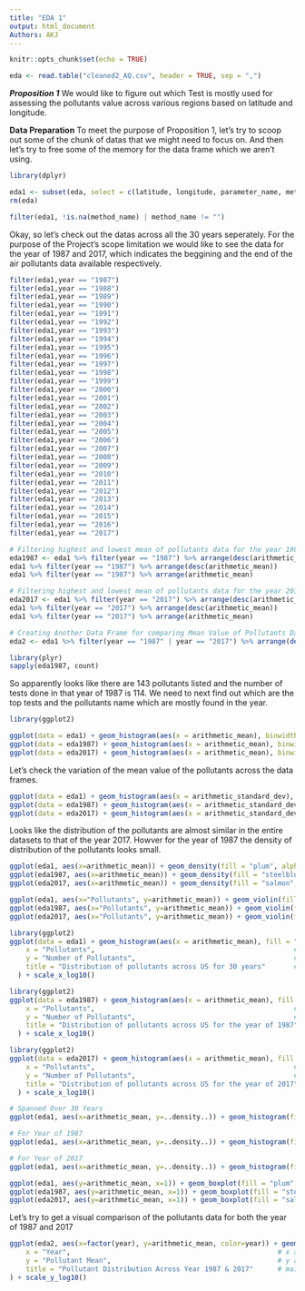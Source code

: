 ```yaml
---
title: "EDA 1"
output: html_document
Authors: AKJ
---
```


```r
knitr::opts_chunk$set(echo = TRUE)
```

```r
eda <- read.table("cleaned2_AQ.csv", header = TRUE, sep = ",")
```

***Proposition 1***
We would like to figure out which Test is mostly used for assessing the pollutants value across various regions based on latitude and longitude.

**Data Preparation**
To meet the purpose of Proposition 1, let's try to scoop out some of the chunk of datas that we might need to focus on. And then let's try to free some of the memory for the data frame which we aren't using. 

```r
library(dplyr)

eda1 <- subset(eda, select = c(latitude, longitude, parameter_name, method_name, year, arithmetic_mean, arithmetic_standard_dev))
rm(eda)
```


```r
filter(eda1, !is.na(method_name) | method_name != "")
```

Okay, so let's check out the datas across all the 30 years seperately. For the purpose of the Project's scope limitation we would like to see the data for the year of 1987 and 2017, which indicates the beggining and the end of the air pollutants data available respectively. 

```r
filter(eda1,year == "1987")
filter(eda1,year == "1988")
filter(eda1,year == "1989")
filter(eda1,year == "1990")
filter(eda1,year == "1991")
filter(eda1,year == "1992")
filter(eda1,year == "1993")
filter(eda1,year == "1994")
filter(eda1,year == "1995")
filter(eda1,year == "1996")
filter(eda1,year == "1997")
filter(eda1,year == "1998")
filter(eda1,year == "1999")
filter(eda1,year == "2000")
filter(eda1,year == "2001")
filter(eda1,year == "2002")
filter(eda1,year == "2003")
filter(eda1,year == "2004")
filter(eda1,year == "2005")
filter(eda1,year == "2006")
filter(eda1,year == "2007")
filter(eda1,year == "2008")
filter(eda1,year == "2009")
filter(eda1,year == "2010")
filter(eda1,year == "2011")
filter(eda1,year == "2012")
filter(eda1,year == "2013")
filter(eda1,year == "2014")
filter(eda1,year == "2015")
filter(eda1,year == "2016")
filter(eda1,year == "2017")
```

```r
# Filtering highest and lowest mean of pollutants data for the year 1987 
eda1987 <- eda1 %>% filter(year == "1987") %>% arrange(desc(arithmetic_mean))
eda1 %>% filter(year == "1987") %>% arrange(desc(arithmetic_mean))
eda1 %>% filter(year == "1987") %>% arrange(arithmetic_mean)

# Filtering highest and lowest mean of pollutants data for the year 2017
eda2017 <- eda1 %>% filter(year == "2017") %>% arrange(desc(arithmetic_mean))
eda1 %>% filter(year == "2017") %>% arrange(desc(arithmetic_mean))
eda1 %>% filter(year == "2017") %>% arrange(arithmetic_mean)

# Creating Another Data Frame for comparing Mean Value of Pollutants Data Across the Year 1987 & 2017
eda2 <- eda1 %>% filter(year == "1987" | year == "2017") %>% arrange(desc(arithmetic_mean))
```


```r
library(plyr)
sapply(eda1987, count)
```

So apparently looks like there are 143 pollutants listed and the number of tests done in that year of 1987 is 114. We need to next find out which are the top tests and the pollutants name which are mostly found in the year.  


```r
library(ggplot2)

ggplot(data = eda1) + geom_histogram(aes(x = arithmetic_mean), binwidth = 300, fill = "violet", colour="Black") + scale_y_log10()
ggplot(data = eda1987) + geom_histogram(aes(x = arithmetic_mean), binwidth = 300, fill = "steelblue", colour="Black") + scale_y_log10()
ggplot(data = eda2017) + geom_histogram(aes(x = arithmetic_mean), binwidth = 300, fill = "light yellow", colour="Black") + scale_y_log10()
```


Let's check the variation of the mean value of the pollutants across the data frames.

```r
ggplot(data = eda1) + geom_histogram(aes(x = arithmetic_standard_dev), binwidth = 300, fill = "violet", colour="Black") + scale_y_log10()
ggplot(data = eda1987) + geom_histogram(aes(x = arithmetic_standard_dev), binwidth = 300, fill = "steelblue", colour="Black") + scale_y_log10()
ggplot(data = eda2017) + geom_histogram(aes(x = arithmetic_standard_dev), binwidth = 300, fill = "light yellow", colour="Black") + scale_y_log10()
```




Looks like the distribution of the pollutants are almost similar in the entire datasets to that of the year 2017. Howver for the year of 1987 the density of distribution of the pollutants looks small.

```r
ggplot(eda1, aes(x=arithmetic_mean)) + geom_density(fill = "plum", alpha = 0.90) + scale_x_log10()
ggplot(eda1987, aes(x=arithmetic_mean)) + geom_density(fill = "steelblue", alpha = 0.90) + scale_x_log10()
ggplot(eda2017, aes(x=arithmetic_mean)) + geom_density(fill = "salmon", alpha = 0.90) + scale_x_log10()
```

```r
ggplot(eda1, aes(x="Pollutants", y=arithmetic_mean)) + geom_violin(fill = "plum", alpha = 0.8) + scale_y_log10()
ggplot(eda1987, aes(x="Pollutants", y=arithmetic_mean)) + geom_violin(fill = "steelblue", alpha = 0.8) + scale_y_log10()
ggplot(eda2017, aes(x="Pollutants", y=arithmetic_mean)) + geom_violin(fill = "salmon", alpha = 0.8) + scale_y_log10()
```

```r
library(ggplot2)
ggplot(data = eda1) + geom_histogram(aes(x = arithmetic_mean), fill = "plum", color = "black") + labs(
    x = "Pollutants",                                                 # x axis title
    y = "Number of Pollutants",                                       # y axis title
    title = "Distribution of pollutants across US for 30 years"       # main title of figure
  ) + scale_x_log10()
```


```r
library(ggplot2)
ggplot(data = eda1987) + geom_histogram(aes(x = arithmetic_mean), fill = "steelblue", color = "black") + labs(
    x = "Pollutants",                                                 # x axis title
    y = "Number of Pollutants",                                       # y axis title
    title = "Distribution of pollutants across US for the year of 1987"       # main title of figure
  ) + scale_x_log10()
```

```r
library(ggplot2)
ggplot(data = eda2017) + geom_histogram(aes(x = arithmetic_mean), fill = "salmon", color = "black") + labs(
    x = "Pollutants",                                                 # x axis title
    y = "Number of Pollutants",                                       # y axis title
    title = "Distribution of pollutants across US for the year of 2017"       # main title of figure
  ) + scale_x_log10()
```

```r
# Spanned Over 30 Years
ggplot(eda1, aes(x=arithmetic_mean, y=..density..)) + geom_histogram(fill="plum", color="grey60", size=.2) + geom_density() + scale_x_log10()
```

```r
# For Year of 1987
ggplot(eda1, aes(x=arithmetic_mean, y=..density..)) + geom_histogram(fill="steelblue", color="grey60", size=.2) + geom_density() + scale_x_log10()
```

```r
# For Year of 2017
ggplot(eda1, aes(x=arithmetic_mean, y=..density..)) + geom_histogram(fill="salmon", color="grey60", size=.2) + geom_density() + scale_x_log10()
```


```r
ggplot(eda1, aes(y=arithmetic_mean, x=1)) + geom_boxplot(fill = "plum", alpha = 0.2) + scale_y_log10()
ggplot(eda1987, aes(y=arithmetic_mean, x=1)) + geom_boxplot(fill = "steelblue", alpha = 0.2) + scale_y_log10()
ggplot(eda2017, aes(y=arithmetic_mean, x=1)) + geom_boxplot(fill = "salmon", alpha = 0.2) + scale_y_log10()
```

Let's try to get a visual comparison of the pollutants data for both the year of 1987 and 2017

```r
ggplot(eda2, aes(x=factor(year), y=arithmetic_mean, color=year)) + geom_boxplot() + labs(
    x = "Year",                                                   # x axis title
    y = "Pollutant Mean",                                         # y axis title
    title = "Pollutant Distribution Across Year 1987 & 2017"      # main title of figure 
) + scale_y_log10()
```



